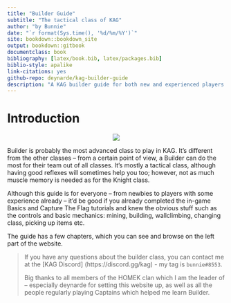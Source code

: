 ---
title: "Builder Guide"
subtitle: "The tactical class of KAG"
author: "by Bunnie"
date: "`r format(Sys.time(), '%d/%m/%Y')`"
site: bookdown::bookdown_site
output: bookdown::gitbook
documentclass: book
bibliography: [latex/book.bib, latex/packages.bib]
biblio-style: apalike
link-citations: yes
github-repo: deynarde/kag-builder-guide
description: "A KAG builder guide for both new and experienced players."
---

# Introduction {-}

<p align="center">
  <img src="imgs/logo.png">
</p>

Builder is probably the most advanced class to play in KAG. It's different from the other classes -- from a certain point of view, a Builder can do the most for their team out of all classes. It's mostly a tactical class, although having good reflexes will sometimes help you too; however, not as much muscle memory is needed as for the Knight class.

Although this guide is for everyone -- from newbies to players with some experience already -- it'd be good if you already completed the in-game Basics and Capture The Flag tutorials and knew the obvious stuff such as the controls and basic mechanics: mining, building, wallclimbing, changing class, picking up items etc.

The guide has a few chapters, which you can see and browse on the left part of the website.

> If you have any questions about the builder class, you can contact me at the [KAG Discord] (https://discord.gg/kag) - my tag is `bunnie#8553`.
>
> Big thanks to all members of the HOMEK clan which I am the leader of -- especially deynarde for setting this website up, as well as all the people regularly playing Captains which helped me learn Builder.

